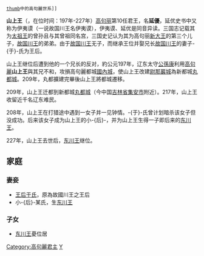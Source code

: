 {{unreferenced|time=2012-2-17}}
{{Infobox Korean name
|hangul=산상왕
|hanja=山上王
|rr=Sansang-wang 
|mr=Sansang-wang  
|hangulborn=고연우
|hanjaborn=高延優 
|rrborn=Go Yeon-u
|mrborn=Ko Yŏnu
}} 
 [[image:Goguryeo-monarchs(6-11).PNG|thumb]]中的高句麗世系]]
'''山上王'''（{{bd|？||227年||}}，在位时间：197年-227年）[[高句丽|高句丽]]第10任君王，名'''延優'''，延优史书中又称为伊夷谟（一说故国川王名伊夷谟），伊夷谟、延优是同音异读。三国志记载其为[[太祖王|太祖王]]的曾孙且与其曾祖同名宫，三国史记认为其为高句丽[[新大王|新大王]]的第三个儿子，[[故国川王|故国川王]]的弟弟。由于[[故国川王|故国川王]]无子，而继承王位并娶兄长[[故国川王|故国川王]]的妻子-{于}-氏为王后。

山上王继位后遭到他的一个兄长的反对，約公元197年，辽东太守[[公孫康|公孫康]]利用[[高句麗|高句麗]]'''山上王'''與其兄不和，攻損高句麗都城[[國內城|國內城]]，使山上王改建[[丸都城|尉那巖城]]為新都城[[丸都城|丸都城]]。209年，丸都擴建完畢後山上王將都城遷移。

209年，山上王迁都到新都城[[丸都城|丸都城]]（今中国[[吉林省|吉林省]][[集安市|集安市]]附近）。217年，山上王收留近千名辽东难民。

208年，山上王在打猎途中遇到一女子并一见钟情。-{于}-氏曾计划暗杀该女子但没成功。后来该女子成为山上王的小-{后}-，并为山上王生得一子即后来的[[东川王|东川王]]。 

227年，山上王去世后，[[东川王|东川王]]继位。 
==家庭==
===妻妾===
*[[于王后|王后于氏]]，原為故國川王之王后
*小-{后}-某氏，生[[东川王|东川王]]
===子女===
*[[东川王|东川王]]憂位居
{{start box}}
{{s-before|[[故国川王|故国川王]]}}
{{s-title|[[高句丽君主列表|高句丽君主]]|197年-227年}}
{{s-after|[[东川王|东川王]]}}
{{end box}}
{{高句丽君主}}


[[Category:高句麗君主|Category:高句麗君主]]
[[Category:高姓|Y]]